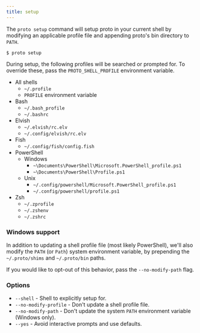 ```yaml
---
title: setup
---
```


The `proto setup` command will setup proto in your current shell by modifying an applicable profile
file and appending proto's bin directory to `PATH`.

```shell
$ proto setup
```

During setup, the following profiles will be searched or prompted for. To override these, pass the
`PROTO_SHELL_PROFILE` environment variable.

- All shells
  - `~/.profile`
  - `PROFILE` environment variable
- Bash
  - `~/.bash_profile`
  - `~/.bashrc`
- Elvish
  - `~/.elvish/rc.elv`
  - `~/.config/elvish/rc.elv`
- Fish
  - `~/.config/fish/config.fish`
- PowerShell
  - Windows
    - `~\Documents\PowerShell\Microsoft.PowerShell_profile.ps1`
    - `~\Documents\PowerShell\Profile.ps1`
  - Unix
    - `~/.config/powershell/Microsoft.PowerShell_profile.ps1`
    - `~/.config/powershell/profile.ps1`
- Zsh
  - `~/.zprofile`
  - `~/.zshenv`
  - `~/.zshrc`

### Windows support

In addition to updating a shell profile file (most likely PowerShell), we'll also modify the `PATH`
(or `Path`) system environment variable, by prepending the `~/.proto/shims` and `~/.proto/bin`
paths.

If you would like to opt-out of this behavior, pass the `--no-modify-path` flag.

### Options

- `--shell` - Shell to explicitly setup for.
- `--no-modify-profile` - Don't update a shell profile file.
- `--no-modify-path` - Don't update the system `PATH` environment variable (Windows only).
- `--yes` - Avoid interactive prompts and use defaults.
